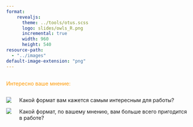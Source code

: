 ```yaml
---
format:
    revealjs:
      theme: ../tools/otus.scss
      logo: slides/owls_R.png
      incremental: true
      width: 960
      height: 540
resource-path: 
  - "../images"
default-image-extension: "png"
---
```


##  {#slide-q data-menu-title="Вопрос" background-image="slides/slide.jpg" background-size="contain"}

[Интересно ваше мнение:]{.absolute top="90" left="52" style="color:#FF9900 !important;"}

::: {.columns layout-valign="bottom"}
::: {.column}
![](slides/rules-ask){.absolute top="177" left="103"}

![](slides/rules-ask){.absolute top="325" left="103"}
:::

::: {.column}

[Какой формат вам кажется самым интересным для работы?]{.absolute top="177" left="278"}

[Какой формат, по вашему мнению, вам больше всего пригодится в работе?]{.absolute top="325" left="278"}
:::
:::